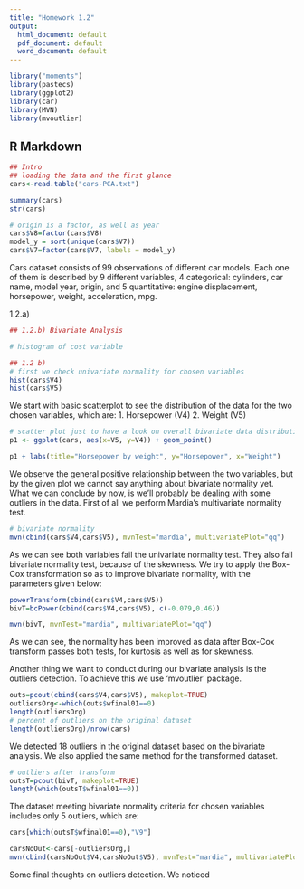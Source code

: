 ```yaml
---
title: "Homework 1.2"
output:
  html_document: default
  pdf_document: default
  word_document: default
---
```


```r
library("moments")
library(pastecs)
library(ggplot2)
library(car)
library(MVN)
library(mvoutlier)

```

## R Markdown
```r
## Intro
## loading the data and the first glance
cars<-read.table("cars-PCA.txt")

summary(cars)
str(cars)

# origin is a factor, as well as year
cars$V8=factor(cars$V8)
model_y = sort(unique(cars$V7))
cars$V7=factor(cars$V7, labels = model_y)
```
Cars dataset consists of 99 observations of different car models. Each one of them is described by 9 different variables, 4 categorical: cylinders, car name, model year, origin, and 5 quantitative: engine displacement, horsepower, weight, acceleration, mpg.

1.2.a)






```r
## 1.2.b) Bivariate Analysis

# histogram of cost variable

## 1.2 b)
# first we check univariate normality for chosen variables
hist(cars$V4)
hist(cars$V5)
```

We start with basic scatterplot to see the distribution of the data for the two chosen variables, which are:
1. Horsepower (V4)
2. Weight (V5)


```r

# scatter plot just to have a look on overall bivariate data distribution
p1 <- ggplot(cars, aes(x=V5, y=V4)) + geom_point()

p1 + labs(title="Horsepower by weight", y="Horsepower", x="Weight")

```
We observe the general positive relationship between the two variables, but by the given plot we cannot say anything about bivariate normality yet. What we can conclude by now, is we'll probably be dealing with some outliers in the data. 
First of all we perform Mardia's multivariate normality test. 
```r
# bivariate normality
mvn(cbind(cars$V4,cars$V5), mvnTest="mardia", multivariatePlot="qq")
```
As we can see both variables fail the univariate normality test. They also fail bivariate normality test, because of the skewness. 
We try to apply the Box-Cox transformation so as to improve bivariate normality, with the parameters given below:
```r
powerTransform(cbind(cars$V4,cars$V5))
bivT=bcPower(cbind(cars$V4,cars$V5), c(-0.079,0.46))
```

```r
mvn(bivT, mvnTest="mardia", multivariatePlot="qq")
```
As we can see, the normality has been improved as data after Box-Cox transform passes both tests, for kurtosis as well as for skewness.

Another thing we want to conduct during our bivariate analysis is the outliers detection. To achieve this we use 'mvoutlier' package. 
```r

outs=pcout(cbind(cars$V4,cars$V5), makeplot=TRUE)
outliersOrg<-which(outs$wfinal01==0)
length(outliersOrg)
# percent of outliers on the original dataset
length(outliersOrg)/nrow(cars)
```
We detected 18 outliers in the original dataset based on the bivariate analysis. We also applied the same method for the transformed dataset.

```r
# outliers after transform 
outsT=pcout(bivT, makeplot=TRUE)
length(which(outsT$wfinal01==0))
```

The dataset meeting bivariate normality criteria for chosen variables includes only 5 outliers, which are:
```r
cars[which(outsT$wfinal01==0),"V9"]
```



```r

carsNoOut<-cars[-outliersOrg,]
mvn(cbind(carsNoOut$V4,carsNoOut$V5), mvnTest="mardia", multivariatePlot="qq")
```
Some final thoughts on outliers detection. We noticed 


